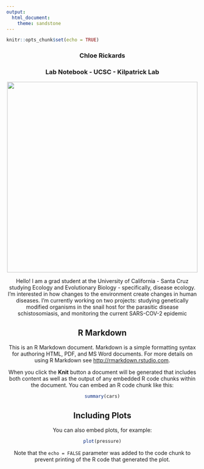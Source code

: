 ```yaml
---
output: 
  html_document: 
    theme: sandstone
---
```


```r
knitr::opts_chunk$set(echo = TRUE)
```

<center>### Chloe Rickards
<center>### Lab Notebook - UCSC - Kilpatrick Lab

<center>![](images/fancycam_bushface_lowerres.jpg){width=500px}

Hello! I am a grad student at the University of California - Santa Cruz studying Ecology and Evolutionary Biology - specifically, disease ecology. I'm interested in how changes to the environment create changes in human diseases. I'm currently working on two projects: studying genetically modified organisms in the snail host for the parasitic disease schistosomiasis, and monitoring the current SARS-COV-2 epidemic

## R Markdown

This is an R Markdown document. Markdown is a simple formatting syntax for authoring HTML, PDF, and MS Word documents. For more details on using R Markdown see <http://rmarkdown.rstudio.com>.

When you click the **Knit** button a document will be generated that includes both content as well as the output of any embedded R code chunks within the document. You can embed an R code chunk like this:

```r
summary(cars)
```

## Including Plots

You can also embed plots, for example:

```r
plot(pressure)
```

Note that the `echo = FALSE` parameter was added to the code chunk to prevent printing of the R code that generated the plot.

